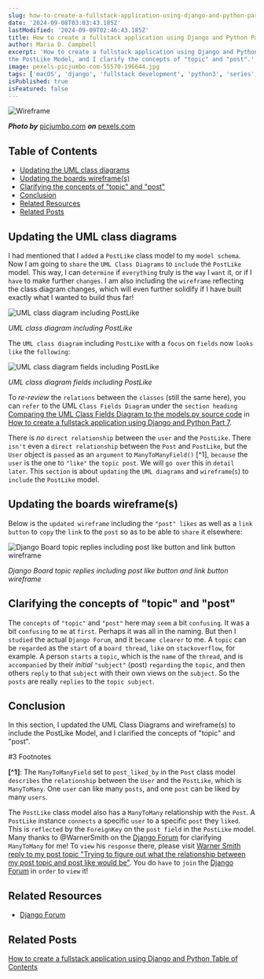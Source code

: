 ```yaml
---
slug: how-to-create-a-fullstack-application-using-django-and-python-part-10
date: '2024-09-08T03:03:43.185Z'
lastModified: '2024-09-09T02:46:43.185Z'
title: How to create a fullstack application using Django and Python Part 10
author: Maria D. Campbell
excerpt: 'How to create a fullstack application using Django and Python Part 10. In this section, I update the UML Class Diagrams and wireframe(s) to include
the PostLike Model, and I clarify the concepts of "topic" and "post".'
image: pexels-picjumbo-com-55570-196644.jpg
tags: ['macOS', 'django', 'fullstack development', 'python3', 'series', 'uml class diagram', 'uml', 'wireframe']
isPublished: true
isFeatured: false
---
```


![Wireframe](pexels-picjumbo-com-55570-196644.jpg)

**_Photo by_** [picjumbo.com](https://www.pexels.com/@picjumbo-com-55570/)
**_on_**
[pexels.com](https://www.pexels.com/photo/notebook-beside-the-iphone-on-table-196644/)

## Table of Contents

-   [Updating the UML class diagrams](#updating-the-umlL-class-diagrams)
-   [Updating the boards wireframe(s)](#updating-the-boards-wireframes)
-   [Clarifying the concepts of "topic" and "post"](#clarifying-the-concepts-of-topic-and-post)
-   [Conclusion](#conclusion)
-   [Related Resources](#related-resources)
-   [Related Posts](#related-posts)

## Updating the UML class diagrams

I had mentioned that I `added` a `PostLike` class model to my `model schema`.
Now I am going to `share` the `UML Class Diagrams` to `include` the `PostLike`
model. This way, I can `determine` if `everything` truly is the `way` I `want`
it, or if I `have` to make further `changes`. I am also including the
`wireframe` reflecting the class diagram changes, which will even further
solidify if I have built exactly what I wanted to build thus far!

![UML class diagram including PostLike](uml_class_diagram_including_postlike.drawio.svg)

_UML class diagram including PostLike_

The `UML class diagram` including `PostLike` with a `focus` on `fields` now
`looks like` the `following`:

![UML class diagram fields including PostLike](uml_class_diagram_fields_including_postlike.drawio.svg)

_UML class diagram fields including PostLike_

To _re-review_ the `relations` between the `classes` (still the same here), you
can `refer` to the UML `Class Fields Diagram` under the `section heading`
[Comparing the UML Class Fields Diagram to the models.py source code](/blog/how-to-create-a-fullstack-application-using-django-and-python-part-7#comparing-the-uml-class-fields-diagram-to-the-modelspy-source-code)
in
[How to create a fullstack application using Django and Python Part 7](/blog/how-to-create-a-fullstack-application-using-django-and-python-part-7#comparing-the-uml-class-fields-diagram-to-the-modelspy-source-code).

There is _no_ `direct relationship` between the `user` and the `PostLike`. There
`isn't` even a `direct relationship` between the `Post` and `PostLike`, but the
`User` object is `passed` as an `argument` to `ManyToManyField()` [^1],
`because` the `user` is the one to `"like"` the `topic post`. We will `go over`
this in `detail later`. This `section` is about `updating` the `UML diagrams`
and `wireframe`(`s`) to `include` the `PostLike` model.

## Updating the boards wireframe(s)

Below is the `updated wireframe` including the `"post" likes` as well as a
`link button` to `copy` the `link` to the `post` so as to be able to `share` it
elsewhere:

![Django Board topic replies including post like button and link button wireframe](boards_project_wireframe_django_board_topic_replies_liked_link.drawio.svg)

_Django Board topic replies including post like button and link button
wireframe_

## Clarifying the concepts of "topic" and "post"

The `concepts` of `"topic"` and `"post"` here may `seem` a bit `confusing`. It
was a bit `confusing` to `me` at `first`. Perhaps it was all in the naming. But
then I `studied` the actual `Django Forum`, and it `became clearer` to me. A
`topic` can be `regarded` as the `start` of a `board thread`, `like` on
`stackoverflow`, for example. A person `starts` a `topic`, which is the `name`
of the `thread`, and is `accompanied` by their _initial_ `"subject"` (post)
`regarding` the `topic`, and then others `reply` to that `subject` with their
own views on the `subject`. So the `posts` are really `replies` to the
`topic subject`.

## Conclusion

In this section, I updated the UML Class Diagrams and wireframe(s) to include
the PostLike Model, and I clarified the concepts of "topic" and "post".

#3 Footnotes

**[^1]**: The `ManyToManyField` set to `post_liked_by` in the `Post` class model
`describes` the `relationship` between the `User` and the `PostLike`, which is
`ManyToMany`. One `user` can like many `posts`, and one `post` can be liked by
many `users`.

The `PostLike` class model also has a `ManyToMany` relationship with the `Post`.
A `PostLike` instance `connects` a specific `user` to a specific `post` they
`liked`. This is `reflected` by the `ForeignKey` on the `post field` in the
`PostLike` model. Many thanks to @WarnerSmith on the
[Django Forum](https://forum.djangoproject.com) for clarifying `ManyToMany` for
me! To `view` his `response` there, please visit
[Warner Smith reply to my post topic "Trying to figure out what the relationship between my post topic and post like would be"](https://forum.djangoproject.com/t/trying-to-figure-out-what-the-relationship-between-my-post-topic-and-post-like-would-be/34614/4).
You do `have` to `join` the [Django Forum](https://forum.djangoproject.com) in
`order` to `view` it!

## Related Resources

-   [Django Forum](https://forum.djangoproject.com)

## Related Posts

[How to create a fullstack application using Django and Python Table of Contents](/blog/how-to-create-a-fullstack-application-using-django-and-python-table-of-contents)
